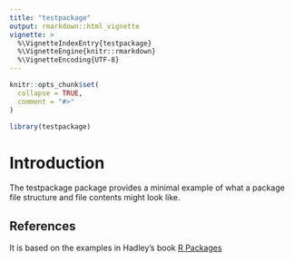 ```yaml
---
title: "testpackage"
output: rmarkdown::html_vignette
vignette: >
  %\VignetteIndexEntry{testpackage}
  %\VignetteEngine{knitr::rmarkdown}
  %\VignetteEncoding{UTF-8}
---
```


```r
knitr::opts_chunk$set(
  collapse = TRUE,
  comment = "#>"
)
```

```r
library(testpackage)
```
# Introduction
The testpackage package provides a minimal example of what a package file structure and file contents might look like.
 
## References
It is based on the examples in Hadley's book [R Packages](http://r-pkgs.had.co.nz/)
